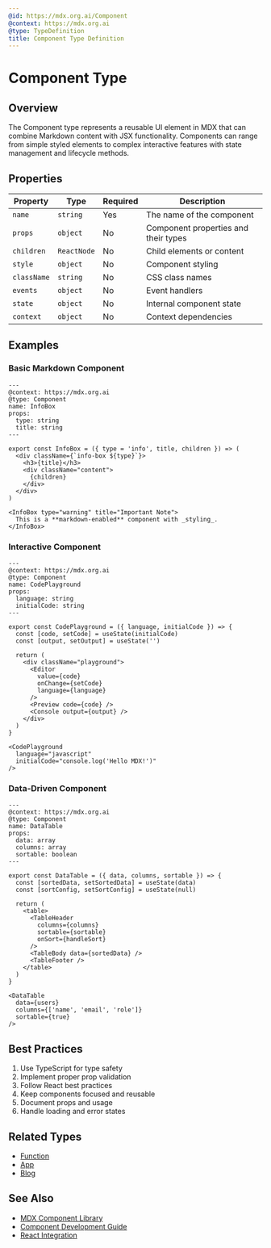 ```yaml
---
@id: https://mdx.org.ai/Component
@context: https://mdx.org.ai
@type: TypeDefinition
title: Component Type Definition
---
```


# Component Type

## Overview

The Component type represents a reusable UI element in MDX that can combine Markdown content with JSX functionality. Components can range from simple styled elements to complex interactive features with state management and lifecycle methods.

## Properties

| Property | Type | Required | Description |
|----------|------|----------|-------------|
| `name` | `string` | Yes | The name of the component |
| `props` | `object` | No | Component properties and their types |
| `children` | `ReactNode` | No | Child elements or content |
| `style` | `object` | No | Component styling |
| `className` | `string` | No | CSS class names |
| `events` | `object` | No | Event handlers |
| `state` | `object` | No | Internal component state |
| `context` | `object` | No | Context dependencies |

## Examples

### Basic Markdown Component

```mdx
---
@context: https://mdx.org.ai
@type: Component
name: InfoBox
props:
  type: string
  title: string
---

export const InfoBox = ({ type = 'info', title, children }) => (
  <div className={`info-box ${type}`}>
    <h3>{title}</h3>
    <div className="content">
      {children}
    </div>
  </div>
)

<InfoBox type="warning" title="Important Note">
  This is a **markdown-enabled** component with _styling_.
</InfoBox>
```

### Interactive Component

```mdx
---
@context: https://mdx.org.ai
@type: Component
name: CodePlayground
props:
  language: string
  initialCode: string
---

export const CodePlayground = ({ language, initialCode }) => {
  const [code, setCode] = useState(initialCode)
  const [output, setOutput] = useState('')

  return (
    <div className="playground">
      <Editor
        value={code}
        onChange={setCode}
        language={language}
      />
      <Preview code={code} />
      <Console output={output} />
    </div>
  )
}

<CodePlayground
  language="javascript"
  initialCode="console.log('Hello MDX!')"
/>
```

### Data-Driven Component

```mdx
---
@context: https://mdx.org.ai
@type: Component
name: DataTable
props:
  data: array
  columns: array
  sortable: boolean
---

export const DataTable = ({ data, columns, sortable }) => {
  const [sortedData, setSortedData] = useState(data)
  const [sortConfig, setSortConfig] = useState(null)

  return (
    <table>
      <TableHeader
        columns={columns}
        sortable={sortable}
        onSort={handleSort}
      />
      <TableBody data={sortedData} />
      <TableFooter />
    </table>
  )
}

<DataTable
  data={users}
  columns={['name', 'email', 'role']}
  sortable={true}
/>
```

## Best Practices

1. Use TypeScript for type safety
2. Implement proper prop validation
3. Follow React best practices
4. Keep components focused and reusable
5. Document props and usage
6. Handle loading and error states

## Related Types
- [Function](https://mdx.org.ai/Function)
- [App](https://mdx.org.ai/App)
- [Blog](https://mdx.org.ai/Blog)

## See Also
- [MDX Component Library](https://mdx.org.ai/packages/mdxe)
- [Component Development Guide](https://mdx.org.ai/guides/components)
- [React Integration](https://mdx.org.ai/guides/react)
